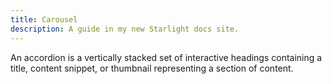 ```yaml
---
title: Carousel
description: A guide in my new Starlight docs site.
---
```



An accordion is a vertically stacked set of interactive headings containing a title, content snippet, or thumbnail representing a section of content.

<DemoCard file="Carousel">
  <Carousel />
</DemoCard>
